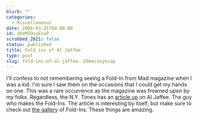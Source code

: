 ```yaml
---
blurb: ""
categories:
  - Miscellaneous
date: 2008-03-31T00:00:00
id: 20eMIOsyEsaP
scrubbed_2021: false
status: published
title: Fold ins of Al Jaffee
type: post
slug: fold-ins-of-al-jaffee--20emiosyesap
---
```


I'll confess to not remembering seeing a Fold-In from Mad magazine
when I was a kid. I'm sure I saw them on the occasions that I could
get my hands on one. This was a rare occurrence as the magazine was
frowned upon by my folks. Regardless, the N.Y. Times has an
[article up](http://www.nytimes.com/2008/03/30/arts/design/30genz.html?_r=1&oref=slogin&pagewanted=all)
on Al Jaffee. The guy who makes the Fold-Ins. The article is
interesting by itself, but make sure to check out
[the gallery](http://www.nytimes.com/interactive/2008/03/28/arts/20080330_FOLD_IN_FEATURE.html)
of Fold-Ins. These things are amazing.